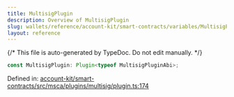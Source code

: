 ```yaml
---
title: MultisigPlugin
description: Overview of MultisigPlugin
slug: wallets/reference/account-kit/smart-contracts/variables/MultisigPlugin
layout: reference
---
```


{/* This file is auto-generated by TypeDoc. Do not edit manually. */}

```ts
const MultisigPlugin: Plugin<typeof MultisigPluginAbi>;
```

Defined in: [account-kit/smart-contracts/src/msca/plugins/multisig/plugin.ts:174](https://github.com/alchemyplatform/aa-sdk/blob/17aad1f572375d42a06c7e3238078a88a435d459/account-kit/smart-contracts/src/msca/plugins/multisig/plugin.ts#L174)
